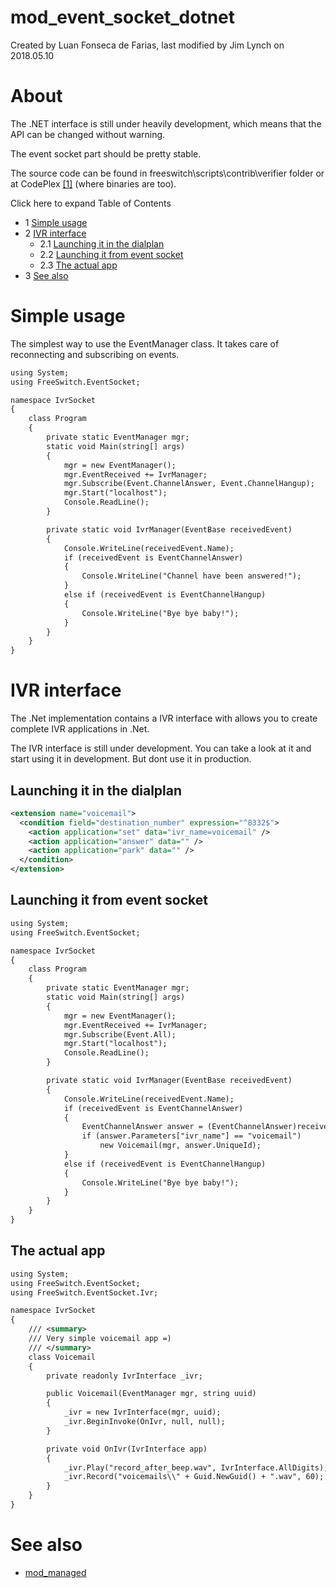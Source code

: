 
# mod_event_socket_dotnet 

 Created by  Luan Fonseca de Farias, last modified by  Jim Lynch on 2018.05.10

# About

The .NET interface is still under heavily development, which means that the API can be changed without warning.

The event socket part should be pretty stable.

The source code can be found in freeswitch\\scripts\\contrib\\verifier folder or at CodePlex [\[1\]](http://www.codeplex.com/eventsocket/) (where binaries are too).

Click here to expand Table of Contents

* 1 [Simple usage](#simple-usage)
* 2 [IVR interface](#ivr-interface)  
   * 2.1 [Launching it in the dialplan](#launching-it-in-the-dialplan)  
   * 2.2 [Launching it from event socket](#launching-it-from-event-socket)  
   * 2.3 [The actual app](#the-actual-app)
* 3 [See also](#see-also)

# Simple usage

The simplest way to use the EventManager class. It takes care of reconnecting and subscribing on events.

```xml
using System;
using FreeSwitch.EventSocket;

namespace IvrSocket
{
    class Program
    {
        private static EventManager mgr;
        static void Main(string[] args)
        {
            mgr = new EventManager();
            mgr.EventReceived += IvrManager;
            mgr.Subscribe(Event.ChannelAnswer, Event.ChannelHangup);
            mgr.Start("localhost");
            Console.ReadLine();
        }

        private static void IvrManager(EventBase receivedEvent)
        {
            Console.WriteLine(receivedEvent.Name);
            if (receivedEvent is EventChannelAnswer)
            {
                Console.WriteLine("Channel have been answered!");
            }
            else if (receivedEvent is EventChannelHangup)
            {
                Console.WriteLine("Bye bye baby!");
            }
        }
    }
}
```

# IVR interface

The .Net implementation contains a IVR interface with allows you to create complete IVR applications in .Net.

The IVR interface is still under development. You can take a look at it and start using it in development. But dont use it in production.

## Launching it in the dialplan

```xml
<extension name="voicemail">
  <condition field="destination_number" expression="^8332$">
    <action application="set" data="ivr_name=voicemail" />
    <action application="answer" data="" />
    <action application="park" data="" />
  </condition>
</extension>
```

## Launching it from event socket

```xml
using System;
using FreeSwitch.EventSocket;

namespace IvrSocket
{
    class Program
    {
        private static EventManager mgr;
        static void Main(string[] args)
        {
            mgr = new EventManager();
            mgr.EventReceived += IvrManager;
            mgr.Subscribe(Event.All);
            mgr.Start("localhost");
            Console.ReadLine();
        }

        private static void IvrManager(EventBase receivedEvent)
        {
            Console.WriteLine(receivedEvent.Name);
            if (receivedEvent is EventChannelAnswer)
            {
                EventChannelAnswer answer = (EventChannelAnswer)receivedEvent;
                if (answer.Parameters["ivr_name"] == "voicemail")
                    new Voicemail(mgr, answer.UniqueId);
            }
            else if (receivedEvent is EventChannelHangup)
            {
                Console.WriteLine("Bye bye baby!");
            }
        }
    }
}
```

## The actual app

```xml
using System;
using FreeSwitch.EventSocket;
using FreeSwitch.EventSocket.Ivr;

namespace IvrSocket
{
    /// <summary>
    /// Very simple voicemail app =)
    /// </summary>
    class Voicemail
    {
        private readonly IvrInterface _ivr;

        public Voicemail(EventManager mgr, string uuid)
        {
            _ivr = new IvrInterface(mgr, uuid);
            _ivr.BeginInvoke(OnIvr, null, null);
        }

        private void OnIvr(IvrInterface app)
        {
            _ivr.Play("record_after_beep.wav", IvrInterface.AllDigits);
            _ivr.Record("voicemails\\" + Guid.NewGuid() + ".wav", 60);
        }
    }
}
```

# See also

* [mod\_managed](mod_managed_13173447.mdx#about)
  
  

